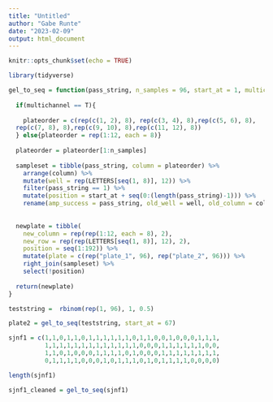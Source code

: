 ```yaml
---
title: "Untitled"
author: "Gabe Runte"
date: "2023-02-09"
output: html_document
---
```


```r
knitr::opts_chunk$set(echo = TRUE)

library(tidyverse)
```

```r

gel_to_seq = function(pass_string, n_samples = 96, start_at = 1, multichannel = T){
  
  if(multichannel == T){
    
    plateorder = c(rep(c(1, 2), 8), rep(c(3, 4), 8),rep(c(5, 6), 8), 
  rep(c(7, 8), 8),rep(c(9, 10), 8),rep(c(11, 12), 8))
  } else{plateorder = rep(1:12, each = 8)}
  
  plateorder = plateorder[1:n_samples]
  
  sampleset = tibble(pass_string, column = plateorder) %>% 
    arrange(column) %>% 
    mutate(well = rep(LETTERS[seq(1, 8)], 12)) %>% 
    filter(pass_string == 1) %>% 
    mutate(position = start_at + seq(0:(length(pass_string)-1))) %>% 
    rename(amp_success = pass_string, old_well = well, old_column = column)
    
  
  newplate = tibble(
    new_column = rep(rep(1:12, each = 8), 2),
    new_row = rep(rep(LETTERS[seq(1, 8)], 12), 2), 
    position = seq(1:192)) %>% 
    mutate(plate = c(rep("plate_1", 96), rep("plate_2", 96))) %>% 
    right_join(sampleset) %>% 
    select(!position)
  
  return(newplate)
}

```

```r
teststring =  rbinom(rep(1, 96), 1, 0.5)

plate2 = gel_to_seq(teststring, start_at = 67)

sjnf1 = c(1,1,0,1,1,0,1,1,1,1,1,1,0,1,1,0,0,1,0,0,0,1,1,1,
          1,1,1,1,1,1,1,1,1,1,1,1,1,0,0,0,1,1,1,1,1,1,0,0,
          1,1,0,1,0,0,0,1,1,1,1,0,1,0,0,0,1,1,1,1,1,1,1,1,
          0,1,1,1,1,0,0,0,1,0,1,1,1,0,1,0,1,1,1,1,0,0,0,0)

length(sjnf1)

sjnf1_cleaned = gel_to_seq(sjnf1)
```


